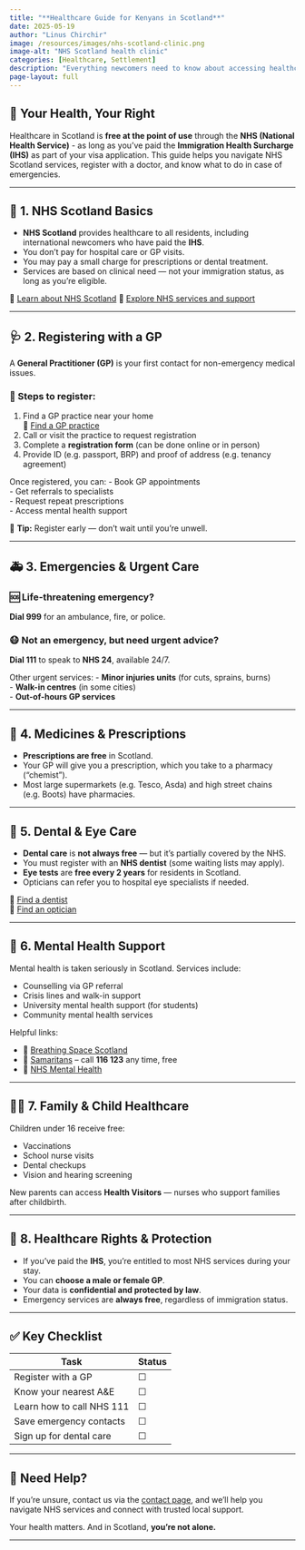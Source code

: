 ```yaml
---
title: "**Healthcare Guide for Kenyans in Scotland**"
date: 2025-05-19
author: "Linus Chirchir"
image: /resources/images/nhs-scotland-clinic.png
image-alt: "NHS Scotland health clinic"
categories: [Healthcare, Settlement]
description: "Everything newcomers need to know about accessing healthcare in Scotland through the NHS."
page-layout: full
---
```


## 🏥 Your Health, Your Right

Healthcare in Scotland is **free at the point of use** through the **NHS (National Health Service)** - as long as you've paid the **Immigration Health Surcharge (IHS)** as part of your visa application. This guide helps you navigate NHS Scotland services, register with a doctor, and know what to do in case of emergencies.

---

## 🧭 1. NHS Scotland Basics

- **NHS Scotland** provides healthcare to all residents, including international newcomers who have paid the **IHS**.
- You don’t pay for hospital care or GP visits.
- You may pay a small charge for prescriptions or dental treatment.
- Services are based on clinical need — not your immigration status, as long as you're eligible.

🔗 [Learn about NHS Scotland](https://www.nhsinform.scot/care-support-and-rights/health-rights/access/healthcare-for-overseas-visitors)
🔗 [Explore NHS services and support](https://www.nhsinform.scot/care-support-and-rights/nhs-services/)

---

## 🩺 2. Registering with a GP

A **General Practitioner (GP)** is your first contact for non-emergency medical issues.

### 📌 Steps to register:
1. Find a GP practice near your home  
   🔗 [Find a GP practice](https://www.nhsinform.scot/scotlands-service-directory/gp-practices)
2. Call or visit the practice to request registration
3. Complete a **registration form** (can be done online or in person)
4. Provide ID (e.g. passport, BRP) and proof of address (e.g. tenancy agreement)

Once registered, you can:
- Book GP appointments  
- Get referrals to specialists  
- Request repeat prescriptions  
- Access mental health support  

📌 **Tip:** Register early — don’t wait until you’re unwell.

---

## 🚑 3. Emergencies & Urgent Care

### 🆘 Life-threatening emergency?
**Dial 999** for an ambulance, fire, or police.

### 😷 Not an emergency, but need urgent advice?
**Dial 111** to speak to **NHS 24**, available 24/7.

Other urgent services:
- **Minor injuries units** (for cuts, sprains, burns)  
- **Walk-in centres** (in some cities)  
- **Out-of-hours GP services**

---

## 💊 4. Medicines & Prescriptions

- **Prescriptions are free** in Scotland.
- Your GP will give you a prescription, which you take to a pharmacy ("chemist").
- Most large supermarkets (e.g. Tesco, Asda) and high street chains (e.g. Boots) have pharmacies.

---

## 😬 5. Dental & Eye Care

- **Dental care** is **not always free** — but it’s partially covered by the NHS.
- You must register with an **NHS dentist** (some waiting lists may apply).
- **Eye tests** are **free every 2 years** for residents in Scotland.
- Opticians can refer you to hospital eye specialists if needed.

🔗 [Find a dentist](https://www.nhsinform.scot/scotlands-service-directory/dental-services)  
🔗 [Find an optician](https://www.nhsinform.scot/scotlands-service-directory/opticians)

---

## 🧠 6. Mental Health Support

Mental health is taken seriously in Scotland. Services include:

- Counselling via GP referral  
- Crisis lines and walk-in support  
- University mental health support (for students)  
- Community mental health services

Helpful links:

- 🔗 [Breathing Space Scotland](https://breathingspace.scot/)  
- 🔗 [Samaritans](https://www.samaritans.org/) – call **116 123** any time, free  
- 🔗 [NHS Mental Health](https://www.nhsinform.scot/mental-wellbeing)

---

## 👶🏽 7. Family & Child Healthcare

Children under 16 receive free:

- Vaccinations  
- School nurse visits  
- Dental checkups  
- Vision and hearing screening

New parents can access **Health Visitors** — nurses who support families after childbirth.

---

## 🧾 8. Healthcare Rights & Protection

- If you've paid the **IHS**, you’re entitled to most NHS services during your stay.
- You can **choose a male or female GP**.
- Your data is **confidential and protected by law**.
- Emergency services are **always free**, regardless of immigration status.

---

## ✅ Key Checklist

| Task | Status |
|------|--------|
| Register with a GP | ☐ |
| Know your nearest A&E | ☐ |
| Learn how to call NHS 111 | ☐ |
| Save emergency contacts | ☐ |
| Sign up for dental care | ☐ |

---

## 🤝 Need Help?

If you're unsure, contact us via the [contact page](../contact.qmd), and we’ll help you navigate NHS services and connect with trusted local support.

Your health matters. And in Scotland, **you’re not alone.**

---